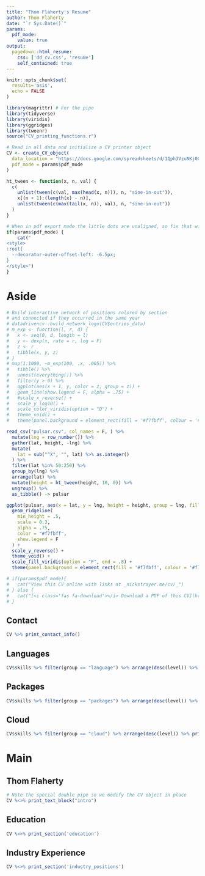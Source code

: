 ```yaml
---
title: "Thom Flaherty's Resume"
author: Thom Flaherty
date: "`r Sys.Date()`"
params:
  pdf_mode:
    value: true
output:
  pagedown::html_resume:
    css: ['dd_cv.css', 'resume']
    self_contained: true
---
```


```r
knitr::opts_chunk$set(
  results='asis', 
  echo = FALSE
)

library(magrittr) # For the pipe
library(tidyverse)
library(viridis)
library(ggridges)
library(tweenr)
source("CV_printing_functions.r")

# Read in all data and initialize a CV printer object
CV <- create_CV_object(
  data_location = "https://docs.google.com/spreadsheets/d/1Qph3VzuNKj0CTLpjO3rNogz5po6ZgOI0CVfY_YUw10E",  
  pdf_mode = params$pdf_mode
)

ht_tween <- function(x, n, val) {
  c(
    unlist(tween(c(val, max(head(x, n))), n, "sine-in-out")),
    x[(n + 1):(length(x) - n)],
    unlist(tween(c(max(tail(x, n)), val), n, "sine-in-out"))
  )
}
```

```r
# When in pdf export mode the little dots are unaligned, so fix that with some conditional CSS.
if(params$pdf_mode) {
    cat("
<style>
:root{
  --decorator-outer-offset-left: -6.5px;
}
</style>")
}
```

# Aside

```r
# Build interactive network of positions colored by section
# and connected if they occurred in the same year
# datadrivencv::build_network_logo(CV$entries_data)
# m_exp <- function(l, r, d) {
#   x <- seq(0, d, length = l)
#   y <- dexp(x, rate = r, log = F)
#   z <- r
#   tibble(x, y, z)
# }
# map(1:1000, ~m_exp(100, .x, .005)) %>%
#   tibble() %>%
#   unnest(everything()) %>% 
#   filter(y > 0) %>% 
#   ggplot(aes(x + 1, y, color = z, group = z)) +
#   geom_line(show.legend = F, alpha = .75) +
#   #scale_x_reverse() +
#   scale_y_log10() +
#   scale_color_viridis(option = "D") +
#   theme_void() + 
#   theme(panel.background = element_rect(fill = '#f7fbff', colour = '#f7fbff'))

read_csv("pulsar.csv", col_names = F, ) %>%
  mutate(lng = row_number()) %>% 
  gather(lat, height, -lng) %>%
  mutate(
    lat = sub("^X", "", lat) %>% as.integer()
  ) %>% 
  filter(lat %in% 50:250) %>% 
  group_by(lng) %>% 
  arrange(lat) %>% 
  mutate(height = ht_tween(height, 10, 0)) %>% 
  ungroup() %>% 
  as_tibble() -> pulsar

ggplot(pulsar, aes(x = lat, y = lng, height = height, group = lng, fill = lng)) +
  geom_ridgeline(
    min_height = .5,
    scale = 0.3,
    alpha = .75,
    color = "#f7fbff",
    show.legend = F
  ) +
  scale_y_reverse() +
  theme_void() +
  scale_fill_viridis(option = "F", end = .8) +
  theme(panel.background = element_rect(fill = '#f7fbff', colour = '#f7fbff'))
```

```r
# if(params$pdf_mode){
#   cat("View this CV online with links at _nickstrayer.me/cv/_")
# } else {
#   cat("[<i class='fas fa-download'></i> Download a PDF of this CV](https://github.com/nstrayer/cv/raw/master/strayer_cv.pdf)")
# }
```

## Contact

```r
CV %>% print_contact_info()
```

## Languages {#languages}

```r
CV$skills %>% filter(group == "language") %>% arrange(desc(level)) %>% print_skill_bars()
```

## Packages {#packages}

```r
CV$skills %>% filter(group == "packages") %>% arrange(desc(level)) %>% print_skill_bars()
```

## Cloud {#cloud}

```r
CV$skills %>% filter(group == "cloud") %>% arrange(desc(level)) %>% print_skill_bars()
```

<!-- ### Disclaimer {#disclaimer} -->

<!-- Last updated on `r Sys.Date()`. -->

# Main

## Thom Flaherty {#title}

```r
# Note the special double pipe so we modify the CV object in place
CV %<>% print_text_block("intro") 
```

## Education {data-icon="graduation-cap"}

```r
CV %<>% print_section('education')
```

<!-- Research Experience {data-icon=laptop} -->

<!-- -------------------------------------------------------------------------------- -->

<!-- ```{r} -->

<!-- CV %<>% print_section('research_positions') -->

<!-- ``` -->

## Industry Experience {data-icon="suitcase"}

<!-- ::: aside -->

<!-- ```{r} -->

<!-- CV %<>% print_text_block('industy_experience_aside') -->

<!-- ``` -->

<!-- ::: -->

```r
CV %<>% print_section('industry_positions')
```

<!-- These breaks just force a new page so section doesnt get cut off -->

<!-- <br> -->

<!-- <br> -->

<!-- <br> -->

<!-- Teaching Experience {data-icon=chalkboard-teacher} -->

<!-- -------------------------------------------------------------------------------- -->

<!-- ::: aside -->

<!-- ```{r} -->

<!-- CV %<>% print_text_block('teaching_experience_aside') -->

<!-- ``` -->

<!-- ::: -->

<!-- ```{r} -->

<!-- CV %<>% print_section('teaching_positions') -->

<!-- ``` -->

<!-- Selected Data Science Writing {data-icon=chart-line} -->

<!-- -------------------------------------------------------------------------------- -->

<!-- ::: aside -->

<!-- ```{r} -->

<!-- CV %<>% print_text_block('data_science_writing_aside') -->

<!-- ``` -->

<!-- ::: -->

<!-- ```{r} -->

<!-- CV %<>% print_section('data_science_writings') -->

<!-- ``` -->

<!-- Selected Press (About)  {data-icon=newspaper} -->

<!-- -------------------------------------------------------------------------------- -->

<!-- ```{r} -->

<!-- CV %<>% print_section('about_me_press') -->

<!-- ``` -->

<!-- <br> -->

<!-- <br> -->

<!-- Selected Press (By)  {data-icon=newspaper} -->

<!-- -------------------------------------------------------------------------------- -->

<!-- ```{r} -->

<!-- CV %<>% print_section('by_me_press') -->

<!-- ``` -->

<!-- Selected Publications, Posters, and Talks {data-icon=book} -->

<!-- -------------------------------------------------------------------------------- -->

<!-- ```{r} -->

<!-- CV %<>% print_section('academic_articles') -->

<!-- ``` -->

<!-- ```{r} -->

<!-- CV %<>% print_links() -->

<!-- ``` -->
